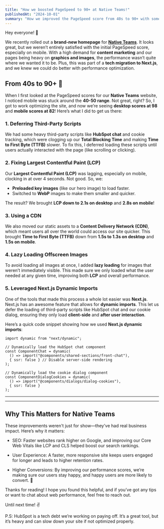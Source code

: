 ```yaml
---
title: "How we boosted PageSpeed to 90+ at Native Teams!"
publishedAt: "2024-10-01"
summary: "How we improved the PageSpeed score from 40s to 90+ with some key optimizations, using Next.js and smart script loading."
---
```


Hey everyone! 👋

We recently rolled out a **brand-new homepage** for [**Native Teams**](https://nativeteams.com/). It looks great, but we weren’t entirely satisfied with the initial PageSpeed score, especially on mobile. With a high demand for **content marketing** and our pages being heavy on **graphics and images**, the performance wasn’t quite where we wanted it to be. Plus, this was part of a **tech migration to Next.js**, and we knew we could do better with performance optimization.

## From 40s to 90+ 🚀

When I first looked at the PageSpeed scores for our **Native Teams** website, I noticed mobile was stuck around the **40-50 range**. Not great, right? So, I got to work optimizing the site, and now we’re seeing **desktop scores at 98** and **mobile scores at 82**! Here’s what I did to get us there:

### **1. Deferring Third-Party Scripts**

We had some heavy third-party scripts like **HubSpot chat** and cookie tracking, which were clogging up our **Total Blocking Time** and making **Time to First Byte (TTFB)** slower. To fix this, I deferred loading these scripts until users actually interacted with the page (like scrolling or clicking).

### **2. Fixing Largest Contentful Paint (LCP)**

Our **Largest Contentful Paint (LCP)** was lagging, especially on mobile, clocking in at over 4 seconds. Not good. So, we:

- **Preloaded key images** (like our hero image) to load faster.
- Switched to **WebP** images to make them smaller and quicker.

The result? We brought **LCP down to 2.1s on desktop** and **2.8s on mobile**!

### **3. Using a CDN**

We also moved our static assets to a **Content Delivery Network (CDN)**, which meant users all over the world could access our site quicker. This brought **Time to First Byte (TTFB)** down from **1.5s to 1.3s on desktop** and **1.5s on mobile**.

### **4. Lazy Loading Offscreen Images**

To avoid loading all images at once, I added **lazy loading** for images that weren’t immediately visible. This made sure we only loaded what the user needed at any given time, improving both **LCP** and overall performance.

### **5. Leveraged Next.js Dynamic Imports**

One of the tools that made this process a whole lot easier was **Next.js**. Next.js has an awesome feature that allows for **dynamic imports**. This let us defer the loading of third-party scripts like HubSpot chat and our cookie dialog, ensuring they only load **client-side** and **after user interaction**.

Here’s a quick code snippet showing how we used **Next.js dynamic imports**:

```tsx
import dynamic from "next/dynamic";

// Dynamically load the HubSpot chat component
const ComponentChat = dynamic(
  () => import("@components/shared-sections/front-chat"),
  { ssr: false } // Disable server-side rendering
);

// Dynamically load the cookie dialog component
const ComponentDialogCookies = dynamic(
  () => import("@components/dialogs/dialog-cookies"),
  { ssr: false }
);
```
---

---

## Why This Matters for Native Teams

These improvements weren't just for show—they’ve had real business impact. Here’s why it matters:

* SEO:
Faster websites rank higher on Google, and improving our Core Web Vitals like LCP and CLS helped boost our search rankings.

* User Experience:
A faster, more responsive site keeps users engaged for longer and leads to higher retention rates.

* Higher Conversions:
By improving our performance scores, we’re making sure our users stay happy, and happy users are more likely to convert. 💸

Thanks for reading! I hope you found this helpful, and if you’ve got any tips or want to chat about web performance, feel free to reach out.

Until next time! ✌️

P.S: HubSpot is a tech debt we’re working on paying off. It’s a great tool, but it’s heavy and can slow down your site if not optimized properly.
